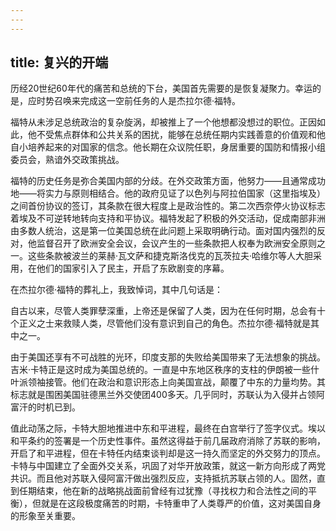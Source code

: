 ```yaml
---
---
---
```

title: 复兴的开端
---



历经20世纪60年代的痛苦和总统的下台，美国首先需要的是恢复凝聚力。幸运的是，应时势召唤来完成这一空前任务的人是杰拉尔德·福特。

福特从未涉足总统政治的复杂旋涡，却被推上了一个他想都没想过的职位。正因如此，他不受焦点群体和公共关系的困扰，能够在总统任期内实践善意的价值观和他自小培养起来的对国家的信念。他长期在众议院任职，身居重要的国防和情报小组委员会，熟谙外交政策挑战。

福特的历史任务是弥合美国内部的分歧。在外交政策方面，他努力——且通常成功地——将实力与原则相结合。他的政府见证了以色列与阿拉伯国家（这里指埃及）之间首份协议的签订，其条款在很大程度上是政治性的。第二次西奈停火协议标志着埃及不可逆转地转向支持和平协议。福特发起了积极的外交活动，促成南部非洲由多数人统治，这是第一位美国总统在此问题上采取明确行动。面对国内强烈的反对，他监督召开了欧洲安全会议，会议产生的一些条款把人权奉为欧洲安全原则之一。这些条款被波兰的莱赫·瓦文萨和捷克斯洛伐克的瓦茨拉夫·哈维尔等人大胆采用，在他们的国家引入了民主，开启了东欧剧变的序幕。

在杰拉尔德·福特的葬礼上，我致悼词，其中几句话是：

自古以来，尽管人类罪孽深重，上帝还是保留了人类，因为在任何时期，总会有十个正义之士来救赎人类，尽管他们没有意识到自己的角色。杰拉尔德·福特就是其中之一。

由于美国还享有不可战胜的光环，印度支那的失败给美国带来了无法想象的挑战。吉米·卡特正是这时成为美国总统的。一直是中东地区秩序的支柱的伊朗被一些什叶派领袖接管。他们在政治和意识形态上向美国宣战，颠覆了中东的力量均势。其标志就是围困美国驻德黑兰外交使团400多天。几乎同时，苏联认为入侵并占领阿富汗的时机已到。

值此动荡之际，卡特大胆地推进中东和平进程，最终在白宫举行了签字仪式。埃以和平条约的签署是一个历史性事件。虽然这得益于前几届政府消除了苏联的影响，开启了和平进程，但在卡特任内结束谈判却是这一持久而坚定的外交努力的顶点。卡特与中国建立了全面外交关系，巩固了对华开放政策，就这一新方向形成了两党共识。而且他对苏联入侵阿富汗做出强烈反应，支持抵抗苏联占领的人。固然，直到任期结束，他在新的战略挑战面前曾经有过犹豫（寻找权力和合法性之间的平衡），但就是在这段极度痛苦的时期，卡特重申了人类尊严的价值，这对美国自身的形象至关重要。